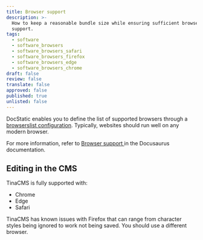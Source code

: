 ```yaml
---
title: Browser support
description: >-
  How to keep a reasonable bundle size while ensuring sufficient browser
  support.
tags:
  - software
  - software_browsers
  - software_browsers_safari
  - software_browsers_firefox
  - software_browsers_edge
  - software_browsers_chrome
draft: false
review: false
translate: false
approved: false
published: true
unlisted: false
---
```


DocStatic enables you to define the list of supported browsers through a [browserslist configuration](https://github.com/browserslist/browserslist). Typically, websites should run well on any modern browser.

For more information, refer to [Browser support ](https://docusaurus.io/docs/browser-support)in the Docusaurus documentation.

## Editing in the CMS

TinaCMS is fully supported with:

* Chrome
* Edge
* Safari

<Admonition type="danger" title="Warning">
  TinaCMS has known issues with Firefox that can range from character styles being ignored to work not being saved. You should use a different browser.
</Admonition>
